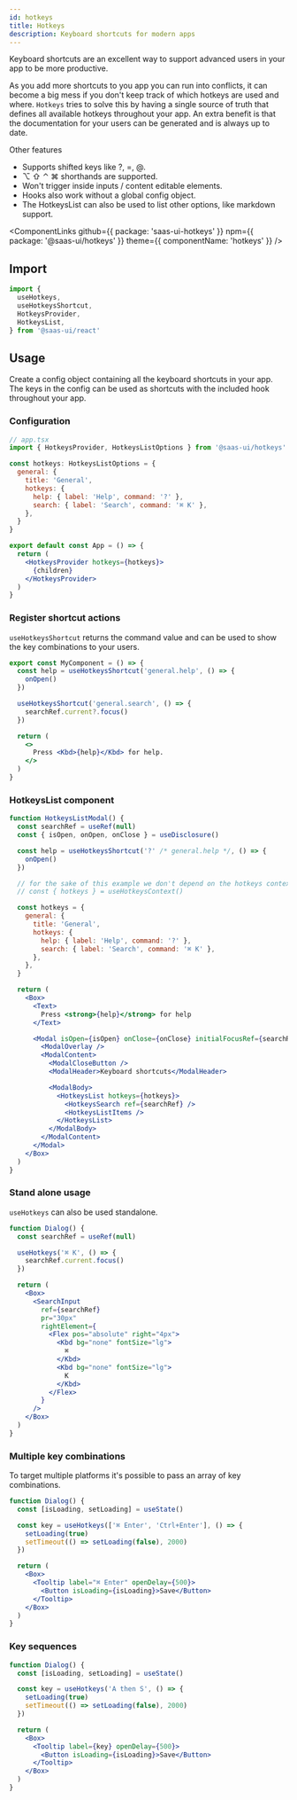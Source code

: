 ```yaml
---
id: hotkeys
title: Hotkeys
description: Keyboard shortcuts for modern apps
---
```


Keyboard shortcuts are an excellent way to support advanced users
in your app to be more productive.

As you add more shortcuts to you app you can run into conflicts,
it can become a big mess if you don't keep track of which hotkeys are used and where.
`Hotkeys` tries to solve this by having a single source of truth that defines
all available hotkeys throughout your app.
An extra benefit is that the documentation for your users can be generated and is always up to date.

Other features

- Supports shifted keys like ?, =, @.
- ⌥ ⇧ ⌃ ⌘ shorthands are supported.
- Won't trigger inside inputs / content editable elements.
- Hooks also work without a global config object.
- The HotkeysList can also be used to list other options, like markdown support.

<ComponentLinks
  github={{ package: 'saas-ui-hotkeys' }}
  npm={{ package: '@saas-ui/hotkeys' }}
  theme={{ componentName: 'hotkeys' }}
/>

## Import

```ts
import {
  useHotkeys,
  useHotkeysShortcut,
  HotkeysProvider,
  HotkeysList,
} from '@saas-ui/react'
```

## Usage

Create a config object containing all the keyboard shortcuts in your app.
The keys in the config can be used as shortcuts with the included hook throughout your app.

### Configuration

```jsx live=false
// app.tsx
import { HotkeysProvider, HotkeysListOptions } from '@saas-ui/hotkeys'

const hotkeys: HotkeysListOptions = {
  general: {
    title: 'General',
    hotkeys: {
      help: { label: 'Help', command: '?' },
      search: { label: 'Search', command: '⌘ K' },
    },
  }
}

export default const App = () => {
  return (
    <HotkeysProvider hotkeys={hotkeys}>
      {children}
    </HotkeysProvider>
  )
}
```

### Register shortcut actions

`useHotkeysShortcut` returns the command value and can be used to show the key combinations to your users.

```jsx live=false
export const MyComponent = () => {
  const help = useHotkeysShortcut('general.help', () => {
    onOpen()
  })

  useHotkeysShortcut('general.search', () => {
    searchRef.current?.focus()
  })

  return (
    <>
      Press <Kbd>{help}</Kbd> for help.
    </>
  )
}
```

### HotkeysList component

```jsx
function HotkeysListModal() {
  const searchRef = useRef(null)
  const { isOpen, onOpen, onClose } = useDisclosure()

  const help = useHotkeysShortcut('?' /* general.help */, () => {
    onOpen()
  })

  // for the sake of this example we don't depend on the hotkeys context here.
  // const { hotkeys } = useHotkeysContext()

  const hotkeys = {
    general: {
      title: 'General',
      hotkeys: {
        help: { label: 'Help', command: '?' },
        search: { label: 'Search', command: '⌘ K' },
      },
    },
  }

  return (
    <Box>
      <Text>
        Press <strong>{help}</strong> for help
      </Text>

      <Modal isOpen={isOpen} onClose={onClose} initialFocusRef={searchRef}>
        <ModalOverlay />
        <ModalContent>
          <ModalCloseButton />
          <ModalHeader>Keyboard shortcuts</ModalHeader>

          <ModalBody>
            <HotkeysList hotkeys={hotkeys}>
              <HotkeysSearch ref={searchRef} />
              <HotkeysListItems />
            </HotkeysList>
          </ModalBody>
        </ModalContent>
      </Modal>
    </Box>
  )
}
```

### Stand alone usage

`useHotkeys` can also be used standalone.

```jsx
function Dialog() {
  const searchRef = useRef(null)

  useHotkeys('⌘ K', () => {
    searchRef.current.focus()
  })

  return (
    <Box>
      <SearchInput
        ref={searchRef}
        pr="30px"
        rightElement={
          <Flex pos="absolute" right="4px">
            <Kbd bg="none" fontSize="lg">
              ⌘
            </Kbd>
            <Kbd bg="none" fontSize="lg">
              K
            </Kbd>
          </Flex>
        }
      />
    </Box>
  )
}
```

### Multiple key combinations

To target multiple platforms it's possible to pass an array of key combinations.

```jsx
function Dialog() {
  const [isLoading, setLoading] = useState()

  const key = useHotkeys(['⌘ Enter', 'Ctrl+Enter'], () => {
    setLoading(true)
    setTimeout(() => setLoading(false), 2000)
  })

  return (
    <Box>
      <Tooltip label="⌘ Enter" openDelay={500}>
        <Button isLoading={isLoading}>Save</Button>
      </Tooltip>
    </Box>
  )
}
```

### Key sequences

```jsx
function Dialog() {
  const [isLoading, setLoading] = useState()

  const key = useHotkeys('A then S', () => {
    setLoading(true)
    setTimeout(() => setLoading(false), 2000)
  })

  return (
    <Box>
      <Tooltip label={key} openDelay={500}>
        <Button isLoading={isLoading}>Save</Button>
      </Tooltip>
    </Box>
  )
}
```
